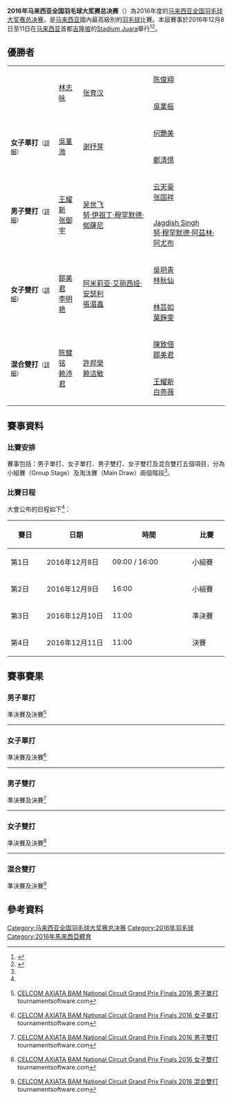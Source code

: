{{noteTA|G1=Badminton}}
{{infobox badminton event
|name           = 2016年马来西亚全国羽毛球大奖赛总决赛
|image          = LOGO_Malaysia_National_Circuit_Grand_Prix_Finals_2016.jpeg
|size           = 250px
|caption        = 
|dates          = 2016年12月8日－12月11日
|number_edition = 
|level          = 
|prize_money    = 18.2 萬[[馬來西亞令吉|馬來西亞令吉]]
|location       = {{MAS}}[[吉隆坡|吉隆坡]]
|venue          = [[Stadium_Juara|Stadium Juara]]
|previous       = 2015年马来西亚全国羽毛球大奖赛总决赛
|next           = 2017年马来西亚全国羽毛球锦标赛
}}
'''2016年马来西亚全国羽毛球大奖赛总决赛'''（{{lang-en|Celcom Axiata National Circuit Grand Prix Finals 2016}}）為2016年度的[[马来西亚全国羽毛球大奖赛总决赛|马来西亚全国羽毛球大奖赛总决赛]]，是[[马来西亚|马来西亚]]國內最高級別的[[羽毛球|羽毛球]]比賽。本屆賽事於2016年12月8日至11日在[[马来西亚|马来西亚]]首都[[吉隆坡|吉隆坡]]的[[Stadium_Juara|Stadium Juara]]舉行<ref name="Final_2016">{{en}}{{cite web|title=Celcom Axiata National Circuit Grand Prix Finals 2016|url=http://bam.org.my/national-circuit-grand-prix-finals-2016/|archiveurl=https://web.archive.org/web/20170302140648/http://bam.org.my/national-circuit-grand-prix-finals-2016/|archivedate=2017-03-02|agency=[[馬來西亞羽毛球協會|BAM]]|accessdate=2017-03-02|dead-url=no}}</ref><ref>{{zh}}{{cite news |title=全國羽球總決賽‧尋找全國冠軍 堇溦順發2連捷 |url=http://www.chinapress.com.my/20161208/全國羽球總決賽‧尋找全國冠軍-堇溦順發2連捷/ |archiveurl=https://web.archive.org/web/20170302144524/http://www.chinapress.com.my/20161208/%E5%85%A8%E5%9C%8B%E7%BE%BD%E7%90%83%E7%B8%BD%E6%B1%BA%E8%B3%BD%E2%80%A7%E5%B0%8B%E6%89%BE%E5%85%A8%E5%9C%8B%E5%86%A0%E8%BB%8D-%E5%A0%87%E6%BA%A6%E9%A0%86%E7%99%BC2%E9%80%A3%E6%8D%B7/ |date=2016-12-08 |archivedate=2017-03-02 |publisher=中國報 |deadurl=yes |accessdate=2017-06-08 }}</ref>。

== 優勝者 ==
{| {{MedalistTable|type=項目|columns=1|labelwidth=100px|style=font-size:small;}}
|-
|rowspan=2|{{nowrap|'''男子單打'''<small>（[[#男子單打|詳細]]）</small>}}
|rowspan=2| [[林志咏|林志咏]]
|rowspan=2| [[张育汉|张育汉]]
|rowspan=1| [[陈俊翔|陈俊翔]]
|-
|[[吳業振|吳業振]]
|-
|rowspan=2|'''女子單打'''<small>（[[#女子單打|詳細]]）</small>
|rowspan=2| [[吳堇溦|吳堇溦]]
|rowspan=2| [[谢抒芽|谢抒芽]]
|rowspan=1| [[何艷美|何艷美]]
|-
|[[鄭清憶|鄭清憶]]
|-
|rowspan=2|'''男子雙打'''<small>（[[#男子雙打|詳細]]）</small>
|rowspan=2| [[王耀新|王耀新]]<br/>[[张御宇|张御宇]]
|rowspan=2| [[吴世飞|吴世飞]]<br/>[[努·伊祖丁·穆罕默德·侞薩尼|努·伊祖丁·穆罕默德·侞薩尼]]
|rowspan=1| [[云天豪|云天豪]]<br/>[[张国祥_(羽毛球运动员)|张国祥]]
|-
|[[Jagdish_Singh|Jagdish Singh]]<br/>[[努·穆罕默德·阿茲林·阿尤布|努·穆罕默德·阿茲林·阿尤布]]
|-
|rowspan=2|'''女子雙打'''<small>（[[#女子雙打|詳細]]）</small>
|rowspan=2| [[鄒美君|鄒美君]]<br/>[[李明艳|李明艳]]
|rowspan=2| [[阿米莉亚·艾丽西娅·安瑟利|阿米莉亚·艾丽西娅·安瑟利]]<br/>[[張湄鑫|張湄鑫]]
|rowspan=1| [[吳玥青|吳玥青]]<br/>[[林秋仙|林秋仙]]
|-
|[[林芸如|林芸如]]<br/>[[葉錚雯|葉錚雯]]
|-
|rowspan=2|'''混合雙打'''<small>（[[#混合雙打|詳細]]）</small>
|rowspan=2| [[陈健铭|陈健铭]]<br/>[[赖沛君|赖沛君]]
|rowspan=2| [[許邦榮|許邦榮]]<br/>[[赖洁敏|赖洁敏]]
|rowspan=1| [[陳致佃|陳致佃]]<br/>[[鄒美君|鄒美君]]
|-
|[[王耀新|王耀新]]<br/>[[白燕薇|白燕薇]]
|}

== 賽事資料 ==
===比賽安排===
賽事包括：男子單打、女子單打、男子雙打、女子雙打及混合雙打五個項目，分為小組賽（Group Stage）及淘汰賽（Main Draw）兩個階段<ref name="Final_2016"/>。

===比賽日程===
大會公布的日程如下<ref name="Final_2016"/>：
{| class=wikitable style="text-align:center; font-size:small" 
! width="80" |賽日
! width="160"|日期
! width="200"|時間
! width="80" |比賽
|- 
|第1日||2016年12月8日||09:00 / 16:00||小組賽
|-
|第2日||2016年12月9日||16:00||小組賽
|-
|第3日||2016年12月10日||11:00||準決賽
|-
|第4日||2016年12月11日||11:00||決賽
|}

== 賽事賽果==
=== 男子單打 ===
;準決賽及決賽<ref>{{en}}[https://bam.tournamentsoftware.com/sport/draw.aspx?id=009D8653-9026-402A-95CC-FF668674DF48&draw=5 CELCOM AXIATA BAM National Circuit Grand Prix Finals 2016 男子單打] tournamentsoftware.com</ref>
{{4TeamBracket-Tennis3
| team-width=200

| RD1-seed1=A1
| RD1-team1='''[[张育汉|张育汉]] 
| RD1-score1-1='''21
| RD1-score1-2='''21
| RD1-score1-3=
| RD1-seed2=A2
| RD1-team2=[[陈俊翔|陈俊翔]] 
| RD1-score2-1=19
| RD1-score2-2=14
| RD1-score2-3=

| RD1-seed3=B2
| RD1-team3='''[[林志咏|林志咏]]
| RD1-score3-1='''21
| RD1-score3-2=19
| RD1-score3-3='''21
| RD1-seed4=B1
| RD1-team4=[[吳業振|吳業振]] 
| RD1-score4-1=17
| RD1-score4-2='''21
| RD1-score4-3=12

| RD2-seed1=A1
| RD2-team1= [[张育汉|张育汉]]
| RD2-score1-1='''21
| RD2-score1-2=21
| RD2-score1-3=13
| RD2-seed2=B2
| RD2-team2='''[[林志咏|林志咏]]
| RD2-score2-1=4
| RD2-score2-2='''23
| RD2-score2-3='''21
}}
----

=== 女子單打 ===
;準決賽及決賽<ref>{{en}}[https://bam.tournamentsoftware.com/sport/draw.aspx?id=009D8653-9026-402A-95CC-FF668674DF48&draw=8 CELCOM AXIATA BAM National Circuit Grand Prix Finals 2016 女子單打] tournamentsoftware.com</ref>
{{4TeamBracket-Tennis3
| team-width=200

| RD1-seed1=A1
| RD1-team1='''[[吳堇溦|吳堇溦]] 
| RD1-score1-1='''21
| RD1-score1-2='''22
| RD1-score1-3=
| RD1-seed2=B2
| RD1-team2=[[何艷美|何艷美]] 
| RD1-score2-1=19
| RD1-score2-2=20
| RD1-score2-3=

| RD1-seed3=A2
| RD1-team3='''[[谢抒芽|谢抒芽]]
| RD1-score3-1=19
| RD1-score3-2='''21
| RD1-score3-3='''21
| RD1-seed4=B1
| RD1-team4= [[鄭清憶|鄭清憶]] 
| RD1-score4-1='''21
| RD1-score4-2=14
| RD1-score4-3=18

| RD2-seed1=A1
| RD2-team1='''[[吳堇溦|吳堇溦]]
| RD2-score1-1='''21
| RD2-score1-2='''21
| RD2-score1-3=
| RD2-seed2=A2
| RD2-team2=[[谢抒芽|谢抒芽]] 
| RD2-score2-1=17
| RD2-score2-2=12
| RD2-score2-3=
}}
----

=== 男子雙打 ===
;準決賽及決賽<ref>{{en}}[https://bam.tournamentsoftware.com/sport/draw.aspx?id=009D8653-9026-402A-95CC-FF668674DF48&draw=11 CELCOM AXIATA BAM National Circuit Grand Prix Finals 2016 男子雙打] tournamentsoftware.com</ref>
{{4TeamBracket-Tennis3
| team-width=200

| RD1-seed1=A1
| RD1-team1='''[[王耀新|王耀新]]<br/> [[张御宇|张御宇]]
| RD1-score1-1='''23
| RD1-score1-2='''21
| RD1-score1-3=
| RD1-seed2=A2
| RD1-team2=[[云天豪|云天豪]]<br/> [[张国祥_(羽毛球运动员)|张国祥]]
| RD1-score2-1=21
| RD1-score2-2=8
| RD1-score2-3=

| RD1-seed3=B2
| RD1-team3='''[[吴世飞|吴世飞]]<br/> [[努·伊祖丁·穆罕默德·侞薩尼|努·伊祖丁·穆罕默德·侞薩尼]]
| RD1-score3-1='''21
| RD1-score3-2=14
| RD1-score3-3='''21
| RD1-seed4=B1
| RD1-team4=[[Jagdish_Singh|Jagdish Singh]]<br/> [[努·穆罕默德·阿茲林·阿尤布|努·穆罕默德·阿茲林·阿尤布]]
| RD1-score4-1=19
| RD1-score4-2='''21
| RD1-score4-3=18

| RD2-seed1=A2
| RD2-team1='''[[王耀新|王耀新]]<br/> [[张御宇|张御宇]]
| RD2-score1-1=11
| RD2-score1-2='''21
| RD2-score1-3='''21
| RD2-seed2=B1
| RD2-team2=[[吴世飞|吴世飞]]<br/> [[努·伊祖丁·穆罕默德·侞薩尼|努·伊祖丁·穆罕默德·侞薩尼]]
| RD2-score2-1='''21
| RD2-score2-2=17
| RD2-score2-3=17
}}
----

=== 女子雙打 ===
;準決賽及決賽<ref>{{en}}[https://bam.tournamentsoftware.com/sport/draw.aspx?id=009D8653-9026-402A-95CC-FF668674DF48&draw=14 CELCOM AXIATA BAM National Circuit Grand Prix Finals 2016 女子雙打] tournamentsoftware.com</ref>
{{4TeamBracket-Tennis3
| team-width=200

| RD1-seed1=A1
| RD1-team1='''[[邹美君|邹美君]]<br/> [[李明艳|李明艳]]
| RD1-score1-1='''21
| RD1-score1-2='''21
| RD1-score1-3=
| RD1-seed2=B2
| RD1-team2=[[吳玥青|吳玥青]]<br/> [[林秋仙|林秋仙]]
| RD1-score2-1=10
| RD1-score2-2=17
| RD1-score2-3=

| RD1-seed3=A2
| RD1-team3='''[[阿米莉亚·艾丽西娅·安瑟利|阿米莉亚·艾丽西娅·安瑟利]]<br/> [[張湄鑫|張湄鑫]]
| RD1-score3-1=13
| RD1-score3-2='''21
| RD1-score3-3='''21
| RD1-seed4=B1
| RD1-team4=[[吳玥青|吳玥青]]<br/> [[林秋仙|林秋仙]]
| RD1-score4-1='''21
| RD1-score4-2=19
| RD1-score4-3=17

| RD2-seed1=A1
| RD2-team1='''[[邹美君|邹美君]]<br/> [[李明艳|李明艳]]
| RD2-score1-1='''21
| RD2-score1-2='''21
| RD2-score1-3=
| RD2-seed2=B1
| RD2-team2=[[阿米莉亚·艾丽西娅·安瑟利|阿米莉亚·艾丽西娅·安瑟利]]<br/> [[張湄鑫|張湄鑫]]
| RD2-score2-1=19
| RD2-score2-2=14
| RD2-score2-3=
}}
----

=== 混合雙打 ===
;準決賽及決賽<ref>{{en}}[https://bam.tournamentsoftware.com/sport/draw.aspx?id=009D8653-9026-402A-95CC-FF668674DF48&draw=17 CELCOM AXIATA BAM National Circuit Grand Prix Finals 2016 混合雙打] tournamentsoftware.com</ref>
{{4TeamBracket-Tennis3
| team-width=200

| RD1-seed1=A1
| RD1-team1='''[[陈健铭|陈健铭]]<br/> [[赖沛君|赖沛君]]
| RD1-score1-1='''21
| RD1-score1-2='''21
| RD1-score1-3=9
| RD1-seed2=B2
| RD1-team2=[[陳致佃|陳致佃]]<br/> [[鄒美君|鄒美君]]
| RD1-score2-1=10
| RD1-score2-2=14
| RD1-score2-3=

| RD1-seed3=A2
| RD1-team3='''[[許邦榮|許邦榮]]<br/> [[赖洁敏|赖洁敏]]
| RD1-score3-1='''21
| RD1-score3-2=18
| RD1-score3-3='''21
| RD1-seed4=B1
| RD1-team4=[[王耀新|王耀新]]<br/> [[白燕薇|白燕薇]]
| RD1-score4-1=14
| RD1-score4-2='''21
| RD1-score4-3=15

| RD2-seed1=B2
| RD2-team1='''[[陈健铭|陈健铭]]<br/> [[赖沛君|赖沛君]]
| RD2-score1-1='''21
| RD2-score1-2='''21
| RD2-score1-3=
| RD2-seed2=B1
| RD2-team2=[[許邦榮|許邦榮]]<br/> [[赖洁敏|赖洁敏]]
| RD2-score2-1=14
| RD2-score2-2=10
| RD2-score2-3=
}}

== 參考資料 ==
{{portal|马来西亚|羽毛球}}
{{Reflist}}

[[Category:马来西亚全国羽毛球大奖赛总决赛|Category:马来西亚全国羽毛球大奖赛总决赛]]
[[Category:2016年羽毛球|Category:2016年羽毛球]]
[[Category:2016年馬來西亞體育|Category:2016年馬來西亞體育]]